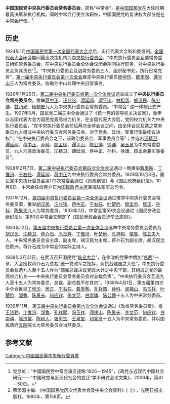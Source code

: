 {{not|中國國民黨中央委員會|中国国民党中央评议委员会|中国国民党中央政治委员会}}
'''中国国民党中央执行委员会常务委员会'''，简称“中常会”，是[[中国国民党|中国国民党]]在大陆时期最高决策和执行机构。同时中常会行使立法职权，中国国民党的复决权大部分是在中常会行使。<ref>党彦虹：“中国国民党中常会演变述略:1926－1945”，《政党与近现代中国社会研究——“中国政党与近现代社会的变迁”学术研讨会论文集》，2006年，第41－50页。</ref>

==历史==
1924年1月[[中国国民党第一次全国代表大会|中国国民党第一次全国代表大会]]之后，实行代表大会制和委员制。[[中国国民党全国代表大会|全国代表大会]]闭会期间最高决策机构为[[中国国民党中央执行委员会|中央执行委员会]]，“中央执行委员会互选常务委员组织常务委员会，在中央执行委员会全体会议闭会期间执行职务，对中央执行委员会负其责任”<ref>荣孟源主编: 《中国国民党历次代表大会及中央全会资料》( 上) ，光明日报出版社，1985年，第158页。</ref>。“中央执行委员会互选常务委员三人，组织秘书处，执行日常党务”，[[中国国民党一届一中全会|第一届中央执行委员会第一次全会]]推定中央执行委员[[廖仲恺|廖仲恺]]、[[戴季陶|戴季陶]]、[[谭平山|谭平山]]三人为常务委员，协助孙中山处理中央日常事务。

1926年1月25日，[[中国国民党二届一中全会|第二届中央执行委员会第一次全体会议]]选举成立了'''中央执行委员会常务委员会'''，推举[[蒋中正|蒋中正]]、[[汪兆铭|汪兆铭]]、[[谭延闿|谭延闿]]、[[谭平山|谭平山]]、[[林祖涵|林祖涵]]、[[胡汉民|胡汉民]]、[[陈公博|陈公博]]、[[甘乃光|甘乃光]]、[[杨匏安|杨匏安]]九人为中央执行委员会常务委员。“中常会” 这一体制正式产生。1927年3月，国民党二届三中全会通过了《统一党的领导机关决议案》，重申以全国代表大会为国民党最高权力机关，在全国代表大会后，党的权力机关为中央执行委员会，“在中央执行委员会前后两次全体会议之间，由全体会议互选之常务委员九人组成中央执行委员会常务委员会，对于党务、政治、军事行使最终议决权”；“在中央执行委员会之下，设政治委员会、军事委员会等”；并选出[[汪精卫|汪精卫]]、[[谭延闿|谭延闿]]、[[蒋中正|蒋中正]]、[[孙科|孙科]]、[[顾孟余|顾孟徐]]、[[谭平山|谭平山]]、[[陈公博|陈公博]]、[[徐谦|徐谦]]、[[吴玉章|吴玉章]]为中央常委委员，九人均兼政治委员，汪精卫、谭延闿、蒋中正、孙科、徐谦、顾孟余兼军事委员”。

1928年2月7日，[[中国国民党二届四中全会|第二届中央执行委员会第四次全体会议]]通过一致推举[[戴季陶|戴季陶]]、[[丁惟汾|丁惟汾]]、[[于右任|于右任]]、[[谭延闿|谭延闿]]、[[蒋中正|蒋中正]]为中央执行委员会常务委员。1928年10月3日，国民党中央执行委员会第172次常委会通过《训政纲领》与《国民政府组织法》。10月8日，中常会任命蒋介石为[[国民政府主席|国民政府主席]]兼海陆空军总司令。

1931年12月，[[中国国民党四届一中全会|第四届中央执行委员会第一次全体会议]]通过推举中央执行委员会常务委员案，推举[[胡汉民|胡汉民]]、[[汪兆铭|汪兆铭]]、[[蒋中正|蒋中正]]、[[于右任|于右任]]、[[叶楚伧|叶楚伧]]、[[顾孟余|顾孟余]]、[[居正|居正]]、[[孙科|孙科]]、[[陈果夫|陈果夫]]九人为常务委员。1933年2月，中常会第59次会议通过《国民参政会组织法》。第60次中常会又制定了《国民参政会会员选举法原则》。

1933年12月，[[中国国民党五届一中全会|第五届中央执行委员会第一次全体会议]]选举中央常务委员会委员为[[胡汉民|胡汉民]]、[[汪精卫|汪精卫]]、[[蒋介石|蒋介石]]、[[冯玉祥|冯玉祥]]、[[丁惟汾|丁惟汾]]、[[叶楚伧|叶楚伧]]、[[孔祥熙|孔祥熙]]、[[邹鲁|邹鲁]]、[[陈立夫|陈立夫]]九人，中央常务委员会设主席、副主席，胡汉民为主席，蒋介石为副主席。胡汉民远在欧洲，蒋介石成为中常会的实际主持人。

1938年3月31日，在武汉召开国民党“[[临全大会|临全大会]]”，在修改的党章中增加“[[总裁|总裁]]”一章，大会授权蒋介石为总裁“统一党政军之指挥，负抗战建国之大任”。中央执行委员会互选九人至十五人作为“辅弼总裁决议党政大计之中央干部，其组成之党的最高权力机关——中央执行委员会常务委员会对总裁负责”，“中央执行委员会互选九人至十五人为常务委员，总裁、副总裁不在其内”。1938年4月1日，第五届第四次中全会推举[[丁惟汾|丁惟汾]]、[[居正|居正]]、[[于右任|于右任]]、[[戴季陶|戴季陶]]、[[孔祥熙|孔祥熙]]、[[孙科|孙科]]、[[阎锡山|阎锡山]]、[[冯玉祥|冯玉祥]]、[[叶楚伧|叶楚伧]]、[[邹鲁|邹鲁]]、[[陈果夫|陈果夫]]、[[何应钦|何应钦]]、[[李文范|李文范]]、[[白崇禧|白崇禧]]、[[陈公博|陈公博]]十五人为中央常务委员。

1939年11月，[[中国国民党五届六中全会|第五届中央执行委员会第六次全体会议]]通过《改推常务委员案》，推[[王法勤|王法勤]]、[[丁惟汾|丁惟汾]]、[[邹鲁|邹鲁]]、[[孔祥熙|孔祥熙]]、[[冯玉祥|冯玉祥]]、[[阎锡山|阎锡山]]、[[陈果夫|陈果夫]]、[[李文范|李文范]]、[[何应钦|何应钦]]、[[白崇禧|白崇禧]]、[[陈济棠|陈济棠]]、[[陈树人|陈树人]]、[[張厲生|张厉生]]、[[王泉笙|王泉笙]]、[[邓家彦|邓家彦]]十五人为中央常务委员，并以国民政府[[五院|五院]]院长为常务委员会当然委员。

==参考文献==
<references/>
{{中國國民黨會議}}
{{中國國民黨中央執行委員會常務委員}}
[[Category:中國國民黨中央執行委員會|Category:中國國民黨中央執行委員會]]